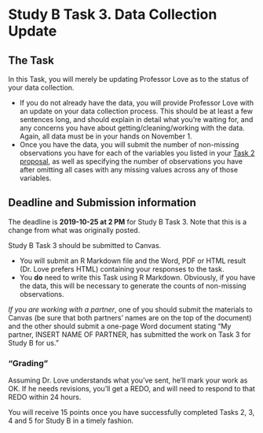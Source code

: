 # Study B Task 3. Data Collection Update {#task3b}

## The Task

In this Task, you will merely be updating Professor Love as to the status of your data collection.

- If you do not already have the data, you will provide Professor Love with an update on your data collection process. This should be at least a few sentences long, and should explain in detail what you're waiting for, and any concerns you have about getting/cleaning/working with the data. Again, all data must be in your hands on November 1.
- Once you have the data, you will submit the number of non-missing observations you have for each of the variables you listed in your [Task 2 proposal](#task2), as well as specifying the number of observations you have after omitting all cases with any missing values across any of those variables.

## Deadline and Submission information

The deadline is **2019-10-25 at 2 PM** for Study B Task 3. Note that this is a change from what was originally posted.

Study B Task 3 should be submitted to Canvas. 

- You will submit an R Markdown file and the Word, PDF or HTML result (Dr. Love prefers HTML) containing your responses to the task.
- You **do** need to write this Task using R Markdown. Obviously, if you have the data, this will be necessary to generate the counts of non-missing observations.

*If you are working with a partner*, one of you should submit the materials to Canvas (be sure that both partners' names are on the top of the document) and the other should submit a one-page Word document stating "My partner, INSERT NAME OF PARTNER, has submitted the work on Task 3 for Study B for us."

### "Grading"

Assuming Dr. Love understands what you've sent, he'll mark your work as OK. If he needs revisions, you'll get a REDO, and will need to respond to that REDO within 24 hours.

You will receive 15 points once you have successfully completed Tasks 2, 3, 4 and 5 for Study B in a timely fashion.

